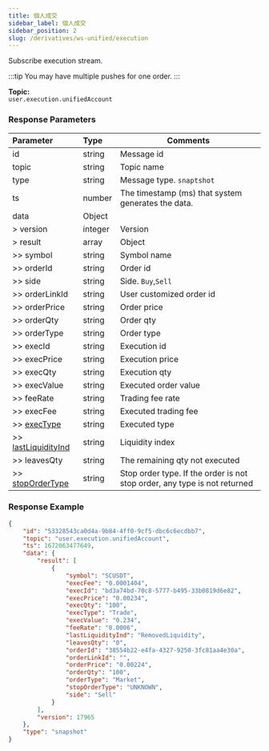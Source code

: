 ```yaml
---
title: 個人成交
sidebar_label: 個人成交
sidebar_position: 2
slug: /derivatives/ws-unified/execution
---
```


Subscribe execution stream.

:::tip
You may have multiple pushes for one order.
:::

**Topic:**<br/>
`user.execution.unifiedAccount`

### Response Parameters
| Parameter | Type | Comments|
|:----- |:-----|----- |
|id |string |Message id |
|topic |string |Topic name |
|type |string |Message type. `snaptshot`|
|ts |number |The timestamp (ms) that system generates the data. |
|data |Object | |
|> version |integer |Version|
|> result |array |Object|
|>> symbol |string |Symbol name |
|>> orderId |string |Order id |
|>> side |string |Side. `Buy`,`Sell` |
|>> orderLinkId |string |User customized order id |
|>> orderPrice |string |Order price |
|>> orderQty |string |Order qty |
|>> orderType |string |Order type |
|>> execId |string |Execution id |
|>> execPrice |string |Execution price |
|>> execQty |string |Execution qty |
|>> execValue |string |Executed order value |
|>> feeRate |string |Trading fee rate |
|>> execFee |string |Executed trading fee |
|>> [execType](../enum#exectype) |string |Executed type|
|>> [lastLiquidityInd](../enum#lastliquidityInd) |string |Liquidity index |
|>> leavesQty |string |The remaining qty not executed |
|>> [stopOrderType](../enum#stopordertype) |string |Stop order type. If the order is not stop order, any type is not returned |

### Response Example

<Tabs>
<TabItem value="msg-execution" label="Execution">

```json
{
    "id": "53328543ca0d4a-9b84-4ff0-9cf5-dbc6c6ecdbb7",
    "topic": "user.execution.unifiedAccount",
    "ts": 1672063477649,
    "data": {
        "result": [
            {
                "symbol": "SCUSDT",
                "execFee": "0.0001404",
                "execId": "bd3a74bd-70c8-5777-b495-33b0819d6e82",
                "execPrice": "0.00234",
                "execQty": "100",
                "execType": "Trade",
                "execValue": "0.234",
                "feeRate": "0.0006",
                "lastLiquidityInd": "RemovedLiquidity",
                "leavesQty": "0",
                "orderId": "38554b22-e4fa-4327-9250-3fc81aa4e30a",
                "orderLinkId": "",
                "orderPrice": "0.00224",
                "orderQty": "100",
                "orderType": "Market",
                "stopOrderType": "UNKNOWN",
                "side": "Sell"
            }
        ],
        "version": 17965
    },
    "type": "snapshot"
}
```
</TabItem>
</Tabs>